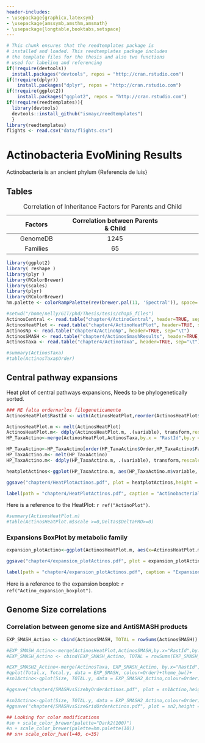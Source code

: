 ```yaml
---
header-includes:
- \usepackage{graphicx,latexsym}
- \usepackage{amssymb,amsthm,amsmath}
- \usepackage{longtable,booktabs,setspace}
---
```


<!--- Actinos-->
<!--
You can delete the header-includes (lines 3-6 above) if you like and also the chunk below since it is loaded in the skeleton.Rmd file.  They are included so that chap3.Rmd will compile by itself when you hit Knit PDF.
-->

```r
# This chunk ensures that the reedtemplates package is
# installed and loaded. This reedtemplates package includes
# the template files for the thesis and also two functions
# used for labeling and referencing
if(!require(devtools))
  install.packages("devtools", repos = "http://cran.rstudio.com")
if(!require(dplyr))
    install.packages("dplyr", repos = "http://cran.rstudio.com")
if(!require(ggplot2))
    install.packages("ggplot2", repos = "http://cran.rstudio.com")
if(!require(reedtemplates)){
  library(devtools)
  devtools::install_github("ismayc/reedtemplates")
  }
library(reedtemplates)
flights <- read.csv("data/flights.csv")
```



# Actinobacteria EvoMining Results {#ref_labels}
Actinobacteria is an ancient phylum {Referencia de luis}  

## Tables

----------------------------------------------------------------------------------
  Factors                    Correlation between Parents & Child     
------------------------- ----------------------------------------- --------------
  GenomeDB                                  1245                         
  
  Families                                  65                          
------------------------- ----------------------------------------- --------------
Table: Correlation of Inheritance Factors for Parents and Child \label{tab:inher}


```r
library(ggplot2)
library( reshape )
library(plyr )
library(RColorBrewer)
library(scales)
library(plyr)
library(RColorBrewer)
hm.palette <- colorRampPalette(rev(brewer.pal(11, 'Spectral')), space='Lab')  

#setwd("/home/nelly/GIT/phd/Thesis/tesis/chap5_files")
ActinosCentral <- read.table("chapter4/ActinoCentral", header=TRUE, sep="\t")
ActinosHeatPlot <- read.table("chapter4/ActinoHeatPlot", header=TRUE, sep="\t")
ActinosNp <- read.table("chapter4/ActinoNp", header=TRUE, sep="\t")
ActinosSMASH <- read.table("chapter4/ActinosSmashResults", header=TRUE, sep="\t")
ActinosTaxa <- read.table("chapter4/ActinoTaxa", header=TRUE, sep="\t")
```


```r
#summary(ActinosTaxa)
#table(ActinosTaxa$Order)
```



\clearpage
<!-- clearpage ends the page, and also dumps out all floats.Floats are things like tables and figures. 
-->
<!--
Plan general 
2. De Np's Quiero ver cantidad y diversidad de reclutamientos, a cada familia metabolica
   cuantos tiene y de donde provienen 
   Correlacion total np's recruitment vs total antismash NP's
2. De antismash 
   Familia taxonomica vs clusters
   cluster interesante por familia taxonomica
   Voy a usar Actinos Taxa tambien para ver esos reclutamientos de donde provienen
3. De HeatPlot quiero ordenarlo por filogenia 
Heat plot Familia taxonomica, 
boxplot reclutamientos para cada familia metabolica
y hacer heatplots separados por ruta metabolica
4. Inlcuir algunos arboles
-->

<!--   Correlacion total np's recruitment vs total antismash NP's
-->
## Central pathway expansions  
Heat plot of central pathways expansions, Needs to be phylogenetically sorted.  
```r
### ME falta ordernarlos filogeneticamente
ActinosHeatPlot$RastId <- with(ActinosHeatPlot,reorder(ActinosHeatPlot$RastId, ActinosHeatPlot$RastId))

ActinosHeatPlot.m <- melt(ActinosHeatPlot)
ActinosHeatPlot.m<- ddply(ActinosHeatPlot.m, .(variable), transform,rescale=scale(value))  ## rescale escala toda la matriz, scale por columnas
HP_TaxaActino<-merge(ActinosHeatPlot,ActinosTaxa,by.x = "RastId",by.y = "RastId")

HP_TaxaActino<-HP_TaxaActino[order(HP_TaxaActino$Order,HP_TaxaActino$Family),]
HP_TaxaActino.m<- melt(HP_TaxaActino)
HP_TaxaActino.m<- ddply(HP_TaxaActino.m, .(variable), transform,rescale=scale(value))  ## rescale escala toda la matriz, scale por columnas

heatplotActinos<-ggplot(HP_TaxaActino.m, aes(HP_TaxaActino.m$variable, HP_TaxaActino.m$RastId))+ geom_tile(aes(fill = HP_TaxaActino.m$rescale), colour = "white") + scale_fill_gradientn(colours = hm.palette(100),na.value = "gray")+ theme(legend.text=element_text(size=6),text = element_text(size=8), axis.text.x = element_text(angle = 90, hjust = 1, vjust = 0.5,size=2) ,axis.text.y = element_text(angle = 0, hjust = 1, vjust = 0.5) )

ggsave("chapter4/HeatPlotActinos.pdf", plot = heatplotActinos,height = 12, width = 6)

```

```r
label(path = "chapter4/HeatPlotActinos.pdf", caption = "Actinobacterial Heatplot",scale=.6,label = "ActinoPlot", type = "figure")
```
Here is a reference to the HeatPlot: `r ref("ActinoPlot")`. 
\clearpage 

```r
#summary(ActinosHeatPlot.m)
#table(ActinosHeatPlot.m$scale >=0,Deltas$DeltaPRO>=0)

```

<!---------------END EvoMining heatmap----------------------------------------------------------------------------------->
<!--------------------------------------------------------------------------------------------------------------->


<!--- Expansions Box plot ------------------------------------------------------------------------------------------------->
<!--------------------------------------------------------------------------------------------------------------->
### Expansions BoxPlot by metabolic family
```r
expansion_plotActino<-ggplot(ActinosHeatPlot.m, aes(x=ActinosHeatPlot.m$variable, y=ActinosHeatPlot.m$rescale)) + geom_boxplot()+theme_bw()+theme(plot.title = element_text(size = 14, face = "bold"), text = element_text(size = 12), axis.title = element_text(face="bold"), axis.text.x=element_text(angle = 90,size = 6), legend.position = "bottom")

ggsave("chapter4/expansion_plotActinos.pdf", plot = expansion_plotActino,height = 6, width = 7)
```
```r
label(path = "chapter4/expansion_plotActinos.pdf", caption = "Expansions Boxplot",label = "Actino_expansion_boxplot", type = "figure")
```
Here is a reference to the expansion boxplot: `r ref("Actino_expansion_boxplot")`.   
\clearpage 

<!-----------------------------END expansion boxplot ---------------------------------------------->
<!--------------------------------------------------------------------------------------------------------------->
## Genome Size correlations
### Correlation between genome size and AntiSMASH products  
```r
EXP_SMASH_Actino <- cbind(ActinosSMASH, TOTAL = rowSums(ActinosSMASH))

#EXP_SMASH_Actino<-merge(ActinosHeatPlot,ActinosSMASH,by.x="RastId",by.y="RastId")
#EXP_SMASH_Actino <- cbind(EXP_SMASH_Actino, TOTAL = rowSums(EXP_SMASH_Actino))

#EXP_SMASH2_Actino<-merge(ActinosTaxa, EXP_SMASH_Actino, by.x="RastId",by.y="RastId") 
#qplot(Total.x, Total.y, data = EXP_SMASH, colour=Order)+theme_bw()+
#sn1Actino<-qplot(Size, TOTAL.y, data = EXP_SMASH2_Actino,colour=Order)+theme_bw()+ theme(legend.position	="bottom",plot.title = #element_text(size = 14, face = "bold"),text = element_text(size = 12),axis.title = #element_text(face="bold"),axis.text.x=element_text(size = 12),axis.text.y=element_text(size = 7))

#ggsave("chapter4/SMASHvsSizebyOrderActinos.pdf", plot = sn1Actino,height = 8, width = 6)

#sn2Actino<-qplot(Size, TOTAL.y, data = EXP_SMASH2_Actino,colour=Order)+theme_bw()+facet_grid(EXP_SMASH2_Actino$Order~.,scales="free")+ theme(legend.position	="bottom",plot.title = element_text(size = 14, face = "bold"),text = element_text(size = 12),axis.title = element_text(face="bold"),axis.text.x=element_text(size = 12),axis.text.y=element_text(size = 7))
#ggsave("chapter4/SMASHvsSizeGridOrderActinos.pdf", plot = sn2,height = 8, width = 6)

## Looking for color modifications
#sn + scale_color_brewer(palette="Dark2(100)")
#n + scale_color_brewer(palette=hm.palette(10))
## sn+ scale_color_hue(l=40, c=35)
```

